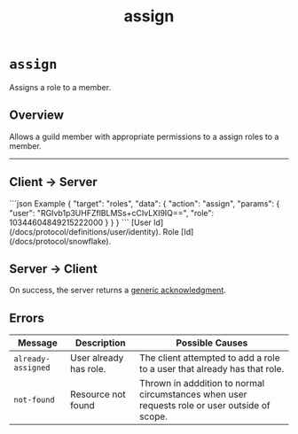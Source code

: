 ﻿---
title: assign
---


<Authenticated />

# `assign`

Assigns a role to a member.

## Overview

Allows a guild member with appropriate permissions to a assign roles to a member.

---

## Client → Server

<SchemaExample path="">
```json Example
{
    "target": "roles",
    "data": {
        "action": "assign",
        "params": {
            "user": "RGIvb1p3UHFZflBLMSs+cCIvLXI9IQ==",
            "role": 10344604849215222000
        }
    }
}
```
</SchemaExample>

<ParamsList>
    <Param name="user" type="string" required>
        [User Id](/docs/protocol/definitions/user/identity).
    </Param>
    <Param name="role" type="int" required>
        Role [Id](/docs/protocol/snowflake).
    </Param>
</ParamsList>

## Server → Client

On success, the server returns a [generic acknowledgment](/docs/protocol/targets/generic/acknowledge).

## Errors

| Message            | Description            | Possible Causes                                                                               |
|--------------------|------------------------|-----------------------------------------------------------------------------------------------|
| `already-assigned` | User already has role. | The client attempted to add a role to a user that already has that role.                      |
| `not-found`        | Resource not found     | Thrown in adddition to normal circumstances when user requests role or user outside of scope. |
